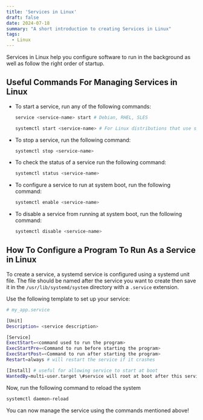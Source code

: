 ```yaml
---
title: 'Services in Linux'
draft: false
date: 2024-07-18
summary: "A short introduction to creating Services in Linux"
tags:
  - Linux
---
```


Services in Linux help you configure software to run in the background as well as follow the right order of startup.

## Useful Commands For Managing Services in Linux

- To start a service, run any of the following commands:
    
    ```Bash
    service <service-name> start # Debian, RHEL, SLES
    
    systemctl start <service-name> # For Linux distributions that use systemd as their init system
    ```
    
- To stop a service, run the following command:
    
    ```Bash
    systemctl stop <service-name>
    ```
    
- To check the status of a service run the following command:
    
    ```Bash
    systemctl status <service-name>
    ```
    
- To configure a service to run at system boot, run the following command:
    
    ```Bash
    systemctl enable <service-name>
    ```
    
- To disable a service from running at system boot, run the following command:
    
    ```Bash
    systemctl disable <service-name>
    ```

## How To Configure a Program To Run As a Service in Linux
To create a service, a systemd service is configured using a systemd unit file. The file should be named after the service you want to create then save it in the `/usr/lib/systemd/system` directory with a `.service` extension.

Use the following template to set up your service:
    
```bash
# my_app.service

[Unit]
Description= <service description>

[Service]
ExectStart=<command used to run the program>
ExecStartPre=<Command to run before starting the program>
ExecStartPost=<Command to run after starting the program>
Restart=always # will restart the service if it crashes

[Install] # useful for allowing service to start at boot
WantedBy=multi-user.target \#service will root at boot after this service starts
```    

Now, run the following command to reload the system

```bash
systemctl daemon-reload
```

You can now manage the service using the commands mentioned above!
